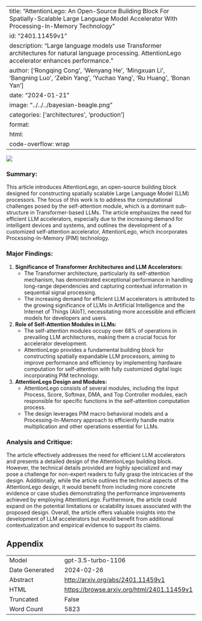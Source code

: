 
---
title: "AttentionLego: An Open-Source Building Block For Spatially-Scalable Large Language Model Accelerator With Processing-In-Memory Technology"
id: "2401.11459v1"
description: "Large language models use Transformer architectures for natural language processing. AttentionLego accelerator enhances performance."
author: ['Rongqing Cong', 'Wenyang He', 'Mingxuan Li', 'Bangning Luo', 'Zebin Yang', 'Yuchao Yang', 'Ru Huang', 'Bonan Yan']
date: "2024-01-21"
image: "../../../bayesian-beagle.png"
categories: ['architectures', 'production']
format:
  html:
    code-overflow: wrap
---

![](../../../bayesian-beagle.png)

### Summary:
This article introduces AttentionLego, an open-source building block designed for constructing spatially scalable Large Language Model (LLM) processors. The focus of this work is to address the computational challenges posed by the self-attention module, which is a dominant sub-structure in Transformer-based LLMs. The article emphasizes the need for efficient LLM accelerators, especially due to the increasing demand for intelligent devices and systems, and outlines the development of a customized self-attention accelerator, AttentionLego, which incorporates Processing-In-Memory (PIM) technology.

### Major Findings:
1. **Significance of Transformer Architectures and LLM Accelerators:**
   - The Transformer architecture, particularly its self-attention mechanism, has demonstrated exceptional performance in handling long-range dependencies and capturing contextual information in sequential signal processing.
   - The increasing demand for efficient LLM accelerators is attributed to the growing significance of LLMs in Artificial Intelligence and the Internet of Things (AIoT), necessitating more accessible and efficient models for developers and users.

2. **Role of Self-Attention Modules in LLMs:**
   - The self-attention modules occupy over 68% of operations in prevailing LLM architectures, making them a crucial focus for accelerator development.
   - AttentionLego provides a fundamental building block for constructing spatially expandable LLM processors, aiming to improve performance and efficiency by implementing hardware computation for self-attention with fully customized digital logic incorporating PIM technology.

3. **AttentionLego Design and Modules:**
   - AttentionLego consists of several modules, including the Input Process, Score, Softmax, DMA, and Top Controller modules, each responsible for specific functions in the self-attention computation process.
   - The design leverages PIM macro behavioral models and a Processing-In-Memory approach to efficiently handle matrix multiplication and other operations essential for LLMs.

### Analysis and Critique:
The article effectively addresses the need for efficient LLM accelerators and presents a detailed design of the AttentionLego building block. However, the technical details provided are highly specialized and may pose a challenge for non-expert readers to fully grasp the intricacies of the design. Additionally, while the article outlines the technical aspects of the AttentionLego design, it would benefit from including more concrete evidence or case studies demonstrating the performance improvements achieved by employing AttentionLego. Furthermore, the article could expand on the potential limitations or scalability issues associated with the proposed design. Overall, the article offers valuable insights into the development of LLM accelerators but would benefit from additional contextualization and empirical evidence to support its claims.

## Appendix

|          |          |
|----------|----------|
| Model     | gpt-3.5-turbo-1106       |
| Date Generated     | 2024-02-26       |
| Abstract | [http://arxiv.org/abs/2401.11459v1](http://arxiv.org/abs/2401.11459v1)        |
| HTML     | [https://browse.arxiv.org/html/2401.11459v1](https://browse.arxiv.org/html/2401.11459v1)       |
| Truncated       | False       |
| Word Count       | 5823       |